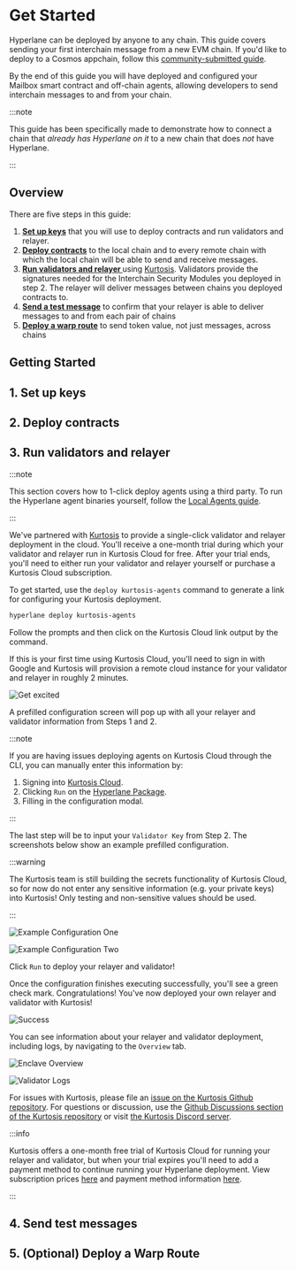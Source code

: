 
# Get Started

Hyperlane can be deployed by anyone to any chain.
This guide covers sending your first interchain message from a new EVM chain. If you'd like to deploy to a Cosmos appchain, follow this [community-submitted guide](https://github.com/many-things/cw-hyperlane/blob/25a31818e9bf909875ab091f3884ee71bd25814f/DEPLOYMENT.md).

By the end of this guide you will have deployed and configured your Mailbox smart contract and off-chain agents, allowing developers to send interchain messages to and from your chain.

:::note

This guide has been specifically made to demonstrate how to connect a chain that _already has Hyperlane on it_ to a new chain that does _not_ have Hyperlane.

:::

<TerminologyPartial />

## Overview

There are five steps in this guide:

1. [<b>Set up keys</b>](#1-set-up-keys) that you will use to deploy contracts and run validators and relayer.
2. [<b>Deploy contracts</b>](#2-deploy-contracts) to the local chain and to every remote chain with which the local chain will be able to send and receive messages.
3. [<b>Run validators and relayer </b>](#3-run-validators-relayer) using [Kurtosis](https://cloud.kurtosis.com). Validators provide the signatures needed for the Interchain Security Modules you deployed in step 2. The relayer will deliver messages between chains you deployed contracts to.
4. [<b>Send a test message</b>](#4-send-test-messages) to confirm that your relayer is able to deliver messages to and from each pair of chains
5. [<b>Deploy a warp route</b>](#5-optional-deploy-a-warp-route) to send token value, not just messages, across chains

## Getting Started

## 1. Set up keys

<SetupKeysPartial />

## 2. Deploy contracts

<DeployContractsPartial />

## 3. Run validators and relayer

:::note

This section covers how to 1-click deploy agents using a third party. To run the Hyperlane agent binaries yourself, follow the [Local Agents guide](guides/deploy-hyperlane-local-agents.mdx).

:::

We've partnered with [Kurtosis](https://www.kurtosis.com/) to provide a single-click validator and relayer deployment in the cloud. You'll receive a one-month trial during which your validator and relayer run in Kurtosis Cloud for free. After your trial ends, you'll need to either run your validator and relayer yourself or purchase a Kurtosis Cloud subscription.

To get started, use the `deploy kurtosis-agents` command to generate a link for configuring your Kurtosis deployment.

```bash
hyperlane deploy kurtosis-agents
```

Follow the prompts and then click on the Kurtosis Cloud link output by the command.

If this is your first time using Kurtosis Cloud, you'll need to sign in with Google and Kurtosis will provision a remote cloud instance for your validator and relayer in roughly 2 minutes.

![Get excited](../static/img/kurtosis-get-excited.png)

A prefilled configuration screen will pop up with all your relayer and validator information from Steps 1 and 2.

:::note

If you are having issues deploying agents on Kurtosis Cloud through the CLI, you can manually enter this information by:

1. Signing into [Kurtosis Cloud](https://cloud.kurtosis.com/).
1. Clicking `Run` on the [Hyperlane Package](https://cloud.kurtosis.com/gateway/ips/18-206-3-164/ports/9711/catalog/github.com%2Fkurtosis-tech%2Fhyperlane-package).
1. Filling in the configuration modal.

:::

The last step will be to input your `Validator Key` from Step 2. The screenshots below show an example prefilled configuration.

:::warning

The Kurtosis team is still building the secrets functionality of Kurtosis Cloud, so for now do not enter any sensitive information (e.g. your private keys) into Kurtosis! Only testing and non-sensitive values should be used.

:::

![Example Configuration One](../static/img/kurtosis-example-config-one.png)

![Example Configuration Two](../static/img/kurtosis-example-config-two.png)

Click `Run` to deploy your relayer and validator!

Once the configuration finishes executing successfully, you'll see a green check mark. Congratulations! You've now deployed your own relayer and validator with Kurtosis!

![Success](../static/img/kurtosis-success.png)

You can see information about your relayer and validator deployment, including logs, by navigating to the `Overview` tab.

![Enclave Overview](../static/img/kurtosis-enclave-overview.png)

![Validator Logs](../static/img/kurtosis-validator-logs.png)

For issues with Kurtosis, please file an [issue on the Kurtosis Github repository](https://github.com/kurtosis-tech/kurtosis/issues/new/choose). For questions or discussion, use the [Github Discussions section of the Kurtosis repository](https://github.com/kurtosis-tech/kurtosis/discussions/new?category=q-a) or visit [the Kurtosis Discord server](https://discord.com/invite/jJFG7XBqcY).

:::info

Kurtosis offers a one-month free trial of Kurtosis Cloud for running your relayer and validator, but when your trial expires you'll need to add a payment method to continue running your Hyperlane deployment. View subscription prices [here](https://kurtosis.com/pricing) and payment method information [here](https://cloud.kurtosis.com/payment-method).

:::

## 4. Send test messages

<SendTestMessagesPartial />

## 5. (Optional) Deploy a Warp Route

<DeployWarpRoutePartial />
